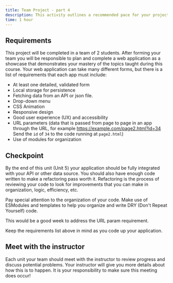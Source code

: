 ```yaml
---
title: Team Project - part 4
description: This activity outlines a recommended pace for your project to stay on track.
time: 1 hour
---
```


## Requirements

This project will be completed in a team of 2 students. After forming your team you will be responsible to plan and complete a web application as a showcase that demonstrates your mastery of the topics taught during this course. Your web application can take many different forms, but there is a list of requirements that each app must include:

- At least one detailed, validated form
- Local storage for persistence
- Fetching data from an API or json file.
- Drop-down menu
- CSS Animation
- Responsive design
- Good user experience (UX) and accessibility
- URL parameters (data that is passed from page to page in an app through the URL, for example https://example.com/page2.html?id=34 Send the `id` of `34` to the code running at `page2.html`)
- Use of modules for organization

## Checkpoint

By the end of this unit (Unit 5) your application should be fully integrated with your API or other data source. You should also have enough code written to make a refactoring pass worth it.  Refactoring is the process of reviewing your code to look for improvements that you can make in organization, logic, efficiency, etc.

Pay special attention to the organization of your code. Make use of ESModules and templates to help you organize and write DRY (Don't Repeat Yourself) code. 

This would be a good week to address the URL param requirement.

Keep the requirements list above in mind as you code up your application. 

## Meet with the instructor

Each unit your team should meet with the instructor to review progress and discuss potential problems. Your instructor will give you more details about how this is to happen. It is your responsibility to make sure this meeting does occur!